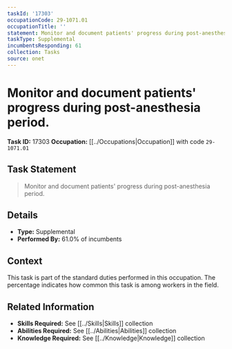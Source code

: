 ```yaml
---
taskId: '17303'
occupationCode: 29-1071.01
occupationTitle: ''
statement: Monitor and document patients' progress during post-anesthesia period.
taskType: Supplemental
incumbentsResponding: 61
collection: Tasks
source: onet
---
```

# Monitor and document patients' progress during post-anesthesia period.

**Task ID:** 17303
**Occupation:** [[../Occupations|Occupation]] with code `29-1071.01`

## Task Statement

> Monitor and document patients' progress during post-anesthesia period.

## Details

- **Type:** Supplemental
- **Performed By:** 61.0% of incumbents

## Context

This task is part of the standard duties performed in this occupation. The percentage indicates how common this task is among workers in the field.

## Related Information

- **Skills Required:** See [[../Skills|Skills]] collection
- **Abilities Required:** See [[../Abilities|Abilities]] collection
- **Knowledge Required:** See [[../Knowledge|Knowledge]] collection
